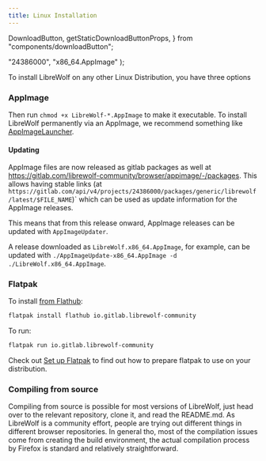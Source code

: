 ```yaml
---
title: Linux Installation
---
```


  DownloadButton,
  getStaticDownloadButtonProps,
} from "components/downloadButton";

  "24386000",
  "x86_64.AppImage"
);

<ChangeOs />

To install LibreWolf on any other Linux Distribution, you have three options

### AppImage

<DownloadButton />

Then run `chmod +x LibreWolf-*.AppImage` to make it executable. To install LibreWolf permanently via an AppImage,
we recommend something like [AppImageLauncher](https://github.com/TheAssassin/AppImageLauncher).

#### Updating

AppImage files are now released as gitlab packages as well at
https://gitlab.com/librewolf-community/browser/appimage/-/packages.
This allows having stable links (at `https://gitlab.com/api/v4/projects/24386000/packages/generic/librewolf/latest/$FILE_NAME`)`
which can be used as update information for the AppImage releases.

This means that from this release onward, AppImage releases can be updated with `AppImageUpdater`.

A release downloaded as `LibreWolf.x86_64.AppImage`, for example, can be
updated with `./AppImageUpdate-x86_64.AppImage -d ./LibreWolf.x86_64.AppImage`.

### Flatpak

To install [from Flathub](https://flathub.org/apps/details/io.gitlab.librewolf-community):

```bash
flatpak install flathub io.gitlab.librewolf-community
```

To run:

```bash
flatpak run io.gitlab.librewolf-community
```

Check out [Set up Flatpak](https://www.flatpak.org/setup/) to find out how to prepare flatpak to use on your distribution.

### Compiling from source

Compiling from source is possible for most versions of LibreWolf,
just head over to the relevant repository, clone it, and read the
README.md. As LibreWolf is a community effort, people are trying
out different things in different browser repositories. In general
tho, most of the compilation issues come from creating the build
environment, the actual compilation process by Firefox is standard
and relatively straightforward.
